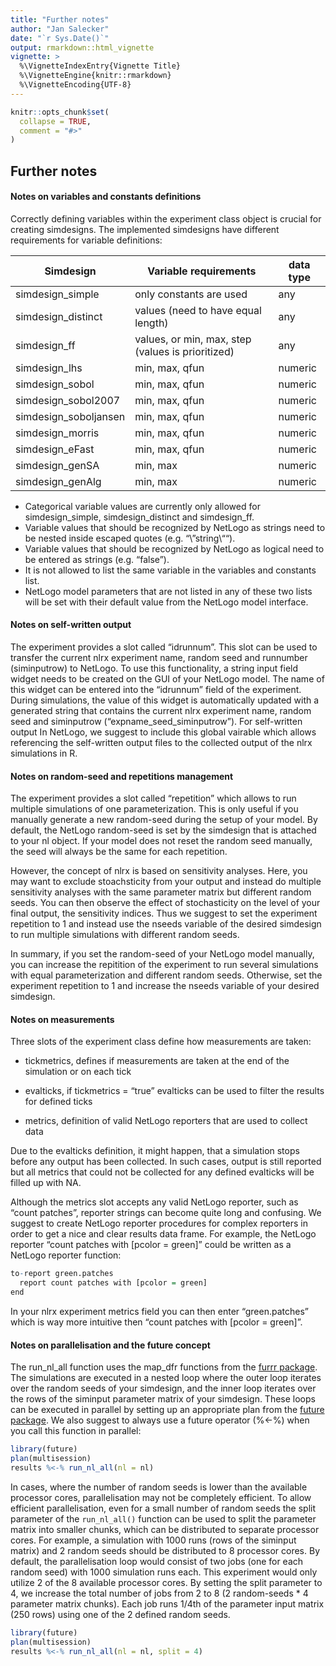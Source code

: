 ```yaml
---
title: "Further notes"
author: "Jan Salecker"
date: "`r Sys.Date()`"
output: rmarkdown::html_vignette
vignette: >
  %\VignetteIndexEntry{Vignette Title}
  %\VignetteEngine{knitr::rmarkdown}
  %\VignetteEncoding{UTF-8}
---
```


```r
knitr::opts_chunk$set(
  collapse = TRUE,
  comment = "#>"
)
```

## Further notes

#### Notes on variables and constants definitions

Correctly defining variables within the experiment class object is crucial for creating simdesigns.
The implemented simdesigns have different requirements for variable definitions:

   Simdesign       | Variable requirements              |  data type 
------------------ | ---------------------------------- | -----------
simdesign_simple   | only constants are used            | any
simdesign_distinct | values (need to have equal length) | any
simdesign_ff       | values, or min, max, step (values is prioritized) | any
simdesign_lhs      | min, max, qfun                     | numeric
simdesign_sobol    | min, max, qfun                     | numeric
simdesign_sobol2007 | min, max, qfun                     | numeric
simdesign_soboljansen | min, max, qfun                     | numeric
simdesign_morris   | min, max, qfun                     | numeric
simdesign_eFast    | min, max, qfun                     | numeric
simdesign_genSA    | min, max                     | numeric
simdesign_genAlg    | min, max                     | numeric

* Categorical variable values are currently only allowed for simdesign_simple, simdesign_distinct and simdesign_ff.
* Variable values that should be recognized by NetLogo as strings need to be nested inside escaped quotes (e.g. "\\"string\\"").
* Variable values that should be recognized by NetLogo as logical need to be entered as strings (e.g. "false").
* It is not allowed to list the same variable in the variables and constants list. 
* NetLogo model parameters that are not listed in any of these two lists will be set with their default value from the NetLogo model interface.


#### Notes on self-written output

The experiment provides a slot called "idrunnum".
This slot can be used to transfer the current nlrx experiment name, random seed and runnumber (siminputrow) to NetLogo.
To use this functionality, a string input field widget needs to be created on the GUI of your NetLogo model.
The name of this widget can be entered into the "idrunnum" field of the experiment.
During simulations, the value of this widget is automatically updated with a generated string that contains the current nlrx experiment name, random seed and siminputrow ("expname_seed_siminputrow").
For self-written output In NetLogo, we suggest to include this global vairable which allows referencing the self-written output files to the collected output of the nlrx simulations in R.

#### Notes on random-seed and repetitions management

The experiment provides a slot called "repetition" which allows to run multiple simulations of one parameterization.
This is only useful if you manually generate a new random-seed during the setup of your model.
By default, the NetLogo random-seed is set by the simdesign that is attached to your nl object.
If your model does not reset the random seed manually, the seed will always be the same for each repetition.

However, the concept of nlrx is based on sensitivity analyses. Here, you may want to exclude stoachsticity from your output and instead do multiple sensitivity analyses with the same parameter matrix but different random seeds. You can then observe the effect of stochasticity on the level of your final output, the sensitivity indices. Thus we suggest to set the experiment repetition to 1 and instead use the nseeds variable of the desired simdesign to run multiple simulations with different random seeds.

In summary, if you set the random-seed of your NetLogo model manually, you can increase the repitition of the experiment to run several simulations with equal parameterization and different random seeds.
Otherwise, set the experiment repetition to 1 and increase the nseeds variable of your desired simdesign.

#### Notes on measurements

Three slots of the experiment class define how measurements are taken:

* tickmetrics, defines if measurements are taken at the end of the simulation or on each tick

* evalticks, if tickmetrics = "true" evalticks can be used to filter the results for defined ticks

* metrics, definition of valid NetLogo reporters that are used to collect data

Due to the evalticks definition, it might happen, that a simulation stops before any output has been collected.
In such cases, output is still reported but all metrics that could not be collected for any defined evalticks will be filled up with NA.

Although the metrics slot accepts any valid NetLogo reporter, such as "count patches", reporter strings can become quite long and confusing. We suggest to create NetLogo reporter procedures for complex reporters in order to get a nice and clear results data frame.
For example, the NetLogo reporter "count patches with [pcolor = green]" could be written as a NetLogo reporter function:
```r
to-report green.patches
  report count patches with [pcolor = green]
end
```
In your nlrx experiment metrics field you can then enter "green.patches" which is way more intuitive then "count patches with [pcolor = green]".


#### Notes on parallelisation and the future concept

The run_nl_all function uses the map_dfr functions from the [furrr package](https://github.com/DavisVaughan/furrr). The simulations are executed in a nested loop where the outer loop iterates over the random seeds of your simdesign, and the inner loop iterates over the rows of the siminput parameter matrix of your simdesign. These loops can be executed in parallel by setting up an appropriate plan from the [future package](https://github.com/HenrikBengtsson/future). We also suggest to always use a future operator (%<-%) when you call this function in parallel:
```r
library(future)
plan(multisession)
results %<-% run_nl_all(nl = nl)
```

In cases, where the number of random seeds is lower than the available processor cores, parallelisation may not be completely efficient. To allow efficient parallelisation, even for a small number of random seeds the split parameter of the `run_nl_all()` function can be used to split the parameter matrix into smaller chunks, which can be distributed to separate processor cores. For example, a simulation with 1000 runs (rows of the siminput matrix) and 2 random seeds should be distributed to 8 processor cores. By default, the parallelisation loop would consist of two jobs (one for each random seed) with 1000 simulation runs each. This experiment would only utilize 2 of the 8 available processor cores. By setting the split parameter to 4, we increase the total number of jobs from 2 to 8 (2 random-seeds * 4 parameter matrix chunks). Each job runs 1/4th of the parameter input matrix (250 rows) using one of the 2 defined random seeds.
```r
library(future)
plan(multisession)
results %<-% run_nl_all(nl = nl, split = 4)
```
